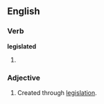 ==English==
===Verb===
'''legislated'''
# {{past of|[[legislate]]}}

===Adjective===
{{en-adj|-}}
# Created through [[legislation]].